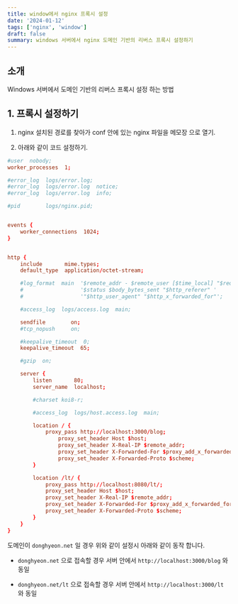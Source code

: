 ```yaml
---
title: window에서 nginx 프록시 설정
date: '2024-01-12'
tags: ['nginx', 'window']
draft: false
summary: windows 서버에서 nginx 도메인 기반의 리버스 프록시 설정하기
---
```


## 소개

Windows 서버에서 도메인 기반의 리버스 프록시 설정 하는 방법

## 1. 프록시 설정하기

1. nginx 설치된 경로를 찾아가 conf 안에 있는 nginx 파일을 메모장 으로 열기.

2. 아래와 같이 코드 설정하기.

```txt:nginx/conf/nginx.conf
#user  nobody;
worker_processes  1;

#error_log  logs/error.log;
#error_log  logs/error.log  notice;
#error_log  logs/error.log  info;

#pid        logs/nginx.pid;


events {
    worker_connections  1024;
}


http {
    include       mime.types;
    default_type  application/octet-stream;

    #log_format  main  '$remote_addr - $remote_user [$time_local] "$request" '
    #                  '$status $body_bytes_sent "$http_referer" '
    #                  '"$http_user_agent" "$http_x_forwarded_for"';

    #access_log  logs/access.log  main;

    sendfile        on;
    #tcp_nopush     on;

    #keepalive_timeout  0;
    keepalive_timeout  65;

    #gzip  on;

    server {
        listen       80;
        server_name  localhost;

        #charset koi8-r;

        #access_log  logs/host.access.log  main;

        location / {
            proxy_pass http://localhost:3000/blog;
                proxy_set_header Host $host;
                proxy_set_header X-Real-IP $remote_addr;
                proxy_set_header X-Forwarded-For $proxy_add_x_forwarded_for;
                proxy_set_header X-Forwarded-Proto $scheme;
        }

        location /lt/ {
            proxy_pass http://localhost:8080/lt/;
            proxy_set_header Host $host;
            proxy_set_header X-Real-IP $remote_addr;
            proxy_set_header X-Forwarded-For $proxy_add_x_forwarded_for;
            proxy_set_header X-Forwarded-Proto $scheme;
        }
    }
}
```

도메인이 `donghyeon.net` 일 경우 위와 같이 설정시 아래와 같이 동작 합니다.

- `donghyeon.net` 으로 접속할 경우 서버 안에서 `http://localhost:3000/blog` 와 동일

- `donghyeon.net/lt` 으로 접속할 경우 서버 안에서 `http://localhost:3000/lt` 와 동일

